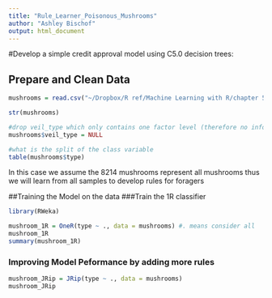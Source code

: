 ```yaml
---
title: "Rule_Learner_Poisonous_Mushrooms"
author: "Ashley Bischof"
output: html_document
---
```


#Develop a simple credit approval model using C5.0 decision trees:

## Prepare and Clean Data
```r
mushrooms = read.csv("~/Dropbox/R ref/Machine Learning with R/chapter 5/mushrooms.csv")

str(mushrooms)

#drop veil_type which only contains one factor level (therefore no info)
mushrooms$veil_type = NULL

#what is the split of the class variable
table(mushrooms$type)
```

In this case we assume the 8214 mushrooms represent all mushrooms thus we will learn from all samples to develop rules for foragers

##Training the Model on the data
###Train the 1R classifier
```r
library(RWeka)

mushroom_1R = OneR(type ~ ., data = mushrooms) #. means consider all
mushroom_1R
summary(mushroom_1R)
```


### Improving Model Peformance by adding more rules
```r
mushroom_JRip = JRip(type ~ ., data = mushrooms)
mushroom_JRip
```

